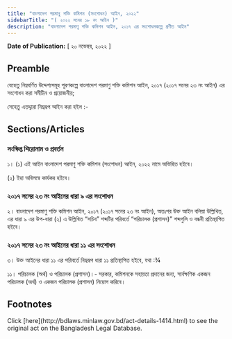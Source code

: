 ```yaml
---
title: "বাংলাদেশ পরমানু শক্তি কমিশন (সংশোধন) আইন, ২০২২"
sidebarTitle: "( ২০২২ সনের ১৮ নং আইন )"
description: "বাংলাদেশ পরমাণু শক্তি কমিশন আইন, ২০১৭ এর সংশোধনকল্পে প্রণীত আইন"
---
```


**Date of Publication:** [ ২০ নভেম্বর, ২০২২ ]

## Preamble

যেহেতু নিম্নবর্ণিত উদ্দেশ্যসমূহ পূরণকল্পে বাংলাদেশ পরমাণু শক্তি কমিশন আইন, ২০১৭ (২০১৭ সনের ২৩ নং আইন) এর সংশোধন করা সমীচীন ও প্রয়োজনীয়;

সেহেতু এতদ্দ্বারা নিম্নরূপ আইন করা হইল :-

## Sections/Articles

### সংক্ষিপ্ত শিরোনাম ও প্রবর্তন

১। (১) এই আইন বাংলাদেশ পরমাণু শক্তি কমিশন (সংশোধন) আইন, ২০২২ নামে অভিহিত হইবে।

(২) ইহা অবিলম্বে কার্যকর হইবে।

### ২০১৭ সনের ২৩ নং আইনের ধারা ৯ এর সংশোধন

২। বাংলাদেশ পরমাণু শক্তি কমিশন আইন, ২০১৭ (২০১৭ সনের ২৩ নং আইন), অতঃপর উক্ত আইন বলিয়া উল্লিখিত, এর ধারা ৯ এর উপ-ধারা (২) এ উল্লিখিত “সচিব” শব্দটির পরিবর্তে “পরিচালক (প্রশাসন)” শব্দগুলি ও বন্ধনী প্রতিস্থাপিত হইবে।

### ২০১৭ সনের ২৩ নং আইনের ধারা ১১ এর সংশোধন

৩। উক্ত আইনের ধারা ১১ এর পরিবর্তে নিম্নরূপ ধারা ১১ প্রতিস্থাপিত হইবে, যথা :¾

১১। পরিচালক (অর্থ) ও পরিচালক (প্রশাসন)।- সরকার, কমিশনকে সহায়তা প্রদানের জন্য, সার্বক্ষণিক একজন পরিচালক (অর্থ) ও একজন পরিচালক (প্রশাসন) নিয়োগ করিবে।

## Footnotes

<Note>
  Click [here](http://bdlaws.minlaw.gov.bd/act-details-1414.html) to see the original act on the Bangladesh Legal Database.
</Note>
